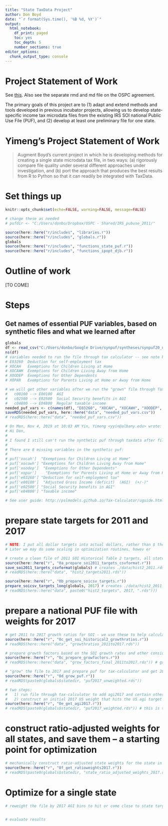 ```yaml
---
title: "State TaxData Project"
author: Don Boyd
date: "`r format(Sys.time(), '%B %d, %Y')`"
output:
  html_notebook: 
    df_print: paged
    toc: yes
    toc_depth: 5
    number_sections: true
editor_options: 
  chunk_output_type: console
---
```


# Project Statement of Work
See [this](https://docs.google.com/document/d/1K-3V3Acfeoyc5VvcPNnfsFkUq37fgMQEOSmR3_yGENA/edit?usp=sharing). Also see the separate rmd and md file on the OSPC agreement.

The primary goals of this project are to (1) adapt and extend methods and tools developed in previous incubator projects, allowing us to develop state-specific income tax microdata files from the existing IRS SOI national Public Use File (PUF), and (2) develop at least one preliminary file for one state.


# Yimeng's Project Statement of Work
> Augment Boyd’s current project in which he is developing methods for creating a single state microdata tax file, in two ways: (a) rigorously compare file quality under several different approaches under investigation, and (b) port the approach that produces the best results from R to Python so that it can readily be integrated with TaxData.


<!-- First set things up, then run things -->


# Set things up

```r
knitr::opts_chunk$set(echo=FALSE, warning=FALSE, message=FALSE)
```


```r
# change these as needed
# pufdir <- "C:/Users/donbo/Dropbox/OSPC - Shared/IRS_pubuse_2011/"

```


```r
source(here::here("r/includes", "libraries.r"))
source(here::here("r/includes", "globals.r"))
globals
source(here::here("r/includes", "functions_state_puf.r"))
source(here::here("r/includes", "functions_ipopt_djb.r"))

```



# Outline of work
[TO COME]


# Steps

## Get names of essential PUF variables, based on synthetic files and what we learned after
```r
globals
df <- read_csv("C:/Users/donbo/Google Drive/synpuf/syntheses/synpuf20_no_disclosures.csv", n_max=0)
ns(df)
# variables needed to run the file through tax calculator -- see note below
# E03260  Deduction for self-employment tax
# XOCAH   Exemptions for Children Living at Home
# XOCAWH  Exemptions for Children Living Away from Home
# XOODEP  Exemptions for Other Dependents 
# XOPAR   Exemptions for Parents Living at Home or Away from Home

# we will get other variables after we run the "grown" file through Tax-Calculator
#   c00100 --> E00100  AGI
#   c02500 --> E02500  Social Security benefits in AGI
#   c04800 --> E04800  Regular taxable income
needed_puf_vars <- c(names(df), "E03260", "XOCAH", "XOCAWH", "XOODEP", "XOPAR")
saveRDS(needed_puf_vars, here::here("data", "needed_puf_vars.csv"))
# readRDS(here::here("data", "needed_puf_vars.csv"))

# On Mon, Nov 4, 2019 at 10:03 AM Yin, Yimeng <yyin@albany.edu> wrote:
# Hi Don, 
# 
# I found I still can't run the synthetic puf through taxdata after filling the missing variables. 
# 
# There are 8 missing variables in the synthetic puf:
# 
# puf['xocah']  "Exemptions for Children Living at Home"
# puf['xocawh'] "Exemptions for Children Living Away from Home"
# puf['xoodep']  "Exemptions for Other Dependents"
# puf['xopar']    "Exemptions for Parents Living at Home or Away from Home"
# puf['e03260'] "Deduction for self-employment tax"
# puf['e00100']  "Adjusted Gross Income (deficit)  (AGI)  (+/-)"
# puf['e02500'] "Social Security benefits in AGI"
# puf['e04800'] "Taxable income"

# See user guide: http://pslmodels.github.io/Tax-Calculator/uguide.html

```


# prepare state targets for 2011 and 2017
```r
# NOTE: I put all dollar targets into actual dollars, rather than $ thousands as they are in source data
# Later we may do some scaling in optimization routines, howev er

# create a clean file of 2011 SOI Historical Table 2 targets, all states, saved in data/hist2_2011.csv
source(here::here("r", "0a_prepare_soi2011_targets_csvformat.r"))
save_soi2011_targets_csvformat(globals) # creates ./data/hist2_2011.rds with soi targets all states
# readRDS(here::here("data", "hist2_targets2011.rds"))

source(here::here("r", "0b_prepare_soicsv_targets.r"))
prepare_soicsv_targets_long(globals, 2017) # creates ./data/hist2_2011.rds with soi targets all states
# readRDS(here::here("data", paste0("hist2_targets", 2017, ".rds")))

```


# prepare a national PUF file with weights for 2017
```r
# get 2011 to 2017 growth ratios for SOI - we use these to help calculate grow factors - just for US
source(here::here("r", "0c_get_soi_historical2_growthratios.r"))
# readRDS(here::here("data", "growthratios_2011to2017.rds"))

# prepare growth factors based on the SOI growth rates and other considerations
source(here::here("r", "0c_prepare_growfactors.r"))
# readRDS(here::here("data", "grow_factors_final_2011to2017.rds")) # grow_factors_final

# "grow" the file to 2017 and prepare puf for tax-calculator and get 2017 agi
source(here::here("r", "0d_grow_puf.r"))
# readRDS(paste0(globals$statedir, "puf2017_unweighted.rds"))

# two steps:
#   1) run file through tax-calculator to add agi2017 and certain other calculated variables
#   2) construct an initial 2017 US weight that hits the US agi target
source(here::here("r", "0e_get_agi2017.r"))
# readRDS(paste0(globals$statedir, "puf2017_weighted.rds")) # this is the national file for 2017

```


# construct ratio-adjusted weights for all states, and save them -- a starting point for optimization
```r
# mechanically construct ratio-adjusted state weights for the state in question, as a starting point for optimization
source(here::here("r", "0f_get_ratioweights2017.r"))
# readRDS(paste0(globals$statedir, "state_ratio_adjusted_weights_2017.rds")) # long file, a weight for every state

```


# Optimize for a single state
```r
# reweight the file by 2017 AGI bins to hit or come close to state targets (Ipopt, python can be CVXOPT)


# evaluate results



```




